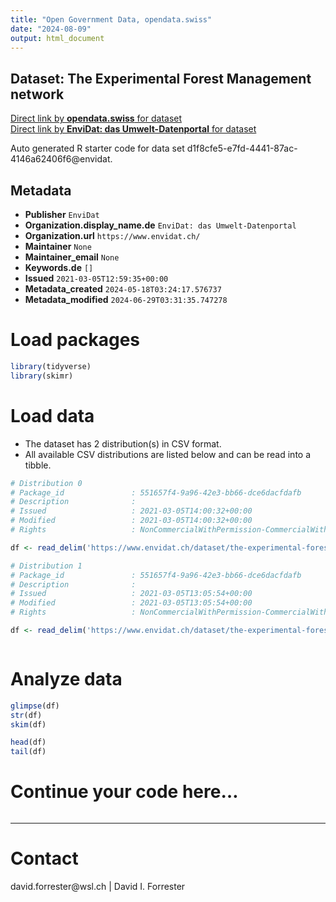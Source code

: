 ```yaml
---
title: "Open Government Data, opendata.swiss"
date: "2024-08-09"
output: html_document
---
```


## Dataset: The Experimental Forest Management network



[Direct link by **opendata.swiss** for dataset](https://opendata.swiss/de/dataset/the-experimental-forest-management-network)<br>
[Direct link by **EnviDat: das Umwelt-Datenportal** for dataset](https://www.envidat.ch/#/metadata/the-experimental-forest-management-network)

Auto generated R starter code for data set d1f8cfe5-e7fd-4441-87ac-4146a62406f6@envidat.

## Metadata

- **Publisher** `EnviDat`
- **Organization.display_name.de** `EnviDat: das Umwelt-Datenportal`
- **Organization.url** `https://www.envidat.ch/`
- **Maintainer** `None`
- **Maintainer_email** `None`
- **Keywords.de** `[]`
- **Issued** `2021-03-05T12:59:35+00:00`
- **Metadata_created** `2024-05-18T03:24:17.576737`
- **Metadata_modified** `2024-06-29T03:31:35.747278`


# Load packages

```r

library(tidyverse)
library(skimr)

```

# Load data

-   The dataset has 2 distribution(s) in CSV format.
-   All available CSV distributions are listed below and can be read into a tibble.

```r

# Distribution 0
# Package_id               : 551657f4-9a96-42e3-bb66-dce6dacfdafb
# Description              : 
# Issued                   : 2021-03-05T14:00:32+00:00
# Modified                 : 2021-03-05T14:00:32+00:00
# Rights                   : NonCommercialWithPermission-CommercialWithPermission-ReferenceRequired

df <- read_delim('https://www.envidat.ch/dataset/the-experimental-forest-management-network/resource/94fbacb0-5d05-4ad3-a0fd-394e766b329e')

# Distribution 1
# Package_id               : 551657f4-9a96-42e3-bb66-dce6dacfdafb
# Description              : 
# Issued                   : 2021-03-05T13:05:54+00:00
# Modified                 : 2021-03-05T13:05:54+00:00
# Rights                   : NonCommercialWithPermission-CommercialWithPermission-ReferenceRequired

df <- read_delim('https://www.envidat.ch/dataset/the-experimental-forest-management-network/resource/814d269c-1471-4927-8f9d-fe140db0886b')



```

# Analyze data

```r

glimpse(df)
str(df)
skim(df)

head(df)
tail(df)

```

# Continue your code here...

```r

```

------------------------------------------------------------------------

# Contact

david.forrester@wsl.ch | David I. Forrester
